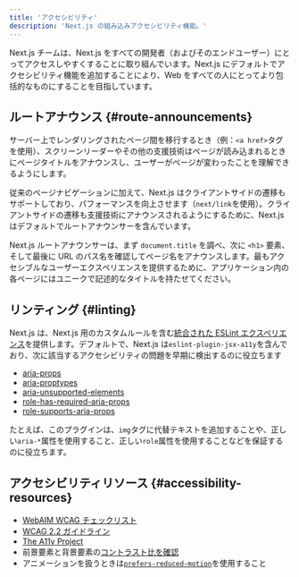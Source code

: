 ```yaml
---
title: 'アクセシビリティ'
description: 'Next.js の組み込みアクセシビリティ機能。'
---
```


Next.js チームは、Next.js をすべての開発者（およびそのエンドユーザー）にとってアクセスしやすくすることに取り組んでいます。Next.js にデフォルトでアクセシビリティ機能を追加することにより、Web をすべての人にとってより包括的なものにすることを目指しています。

## ルートアナウンス {#route-announcements}

サーバー上でレンダリングされたページ間を移行するとき（例：`<a href>`タグを使用）、スクリーンリーダーやその他の支援技術はページが読み込まれるときにページタイトルをアナウンスし、ユーザーがページが変わったことを理解できるようにします。

従来のページナビゲーションに加えて、Next.js はクライアントサイドの遷移もサポートしており、パフォーマンスを向上させます（`next/link`を使用）。クライアントサイドの遷移も支援技術にアナウンスされるようにするために、Next.js はデフォルトでルートアナウンサーを含んでいます。

Next.js ルートアナウンサーは、まず `document.title` を調べ、次に `<h1>` 要素、そして最後に URL のパス名を確認してページ名をアナウンスします。最もアクセシブルなユーザーエクスペリエンスを提供するために、アプリケーション内の各ページにはユニークで記述的なタイトルを持たせてください。

## リンティング {#linting}

Next.js は、Next.js 用のカスタムルールを含む[統合された ESLint エクスペリエンス](https://nextjs.org/docs/canary/pages/building-your-application/configuring/eslint)を提供します。デフォルトで、Next.js は`eslint-plugin-jsx-a11y`を含んでおり、次に該当するアクセシビリティの問題を早期に検出するのに役立ちます

- [aria-props](https://github.com/jsx-eslint/eslint-plugin-jsx-a11y/blob/HEAD/docs/rules/aria-props.md?rgh-link-date=2021-06-04T02%3A10%3A36Z)
- [aria-proptypes](https://github.com/jsx-eslint/eslint-plugin-jsx-a11y/blob/HEAD/docs/rules/aria-proptypes.md?rgh-link-date=2021-06-04T02%3A10%3A36Z)
- [aria-unsupported-elements](https://github.com/jsx-eslint/eslint-plugin-jsx-a11y/blob/HEAD/docs/rules/aria-unsupported-elements.md?rgh-link-date=2021-06-04T02%3A10%3A36Z)
- [role-has-required-aria-props](https://github.com/jsx-eslint/eslint-plugin-jsx-a11y/blob/HEAD/docs/rules/role-has-required-aria-props.md?rgh-link-date=2021-06-04T02%3A10%3A36Z)
- [role-supports-aria-props](https://github.com/jsx-eslint/eslint-plugin-jsx-a11y/blob/HEAD/docs/rules/role-supports-aria-props.md?rgh-link-date=2021-06-04T02%3A10%3A36Z)

たとえば、このプラグインは、`img`タグに代替テキストを追加することや、正しい`aria-*`属性を使用すること、正しい`role`属性を使用することなどを保証するのに役立ちます。

## アクセシビリティリソース {#accessibility-resources}

- [WebAIM WCAG チェックリスト](https://webaim.org/standards/wcag/checklist)
- [WCAG 2.2 ガイドライン](https://www.w3.org/TR/WCAG22/)
- [The A11y Project](https://www.a11yproject.com/)
- 前景要素と背景要素の[コントラスト比を確認](https://developer.mozilla.org/docs/Web/Accessibility/Understanding_WCAG/Perceivable/Color_contrast)
- アニメーションを扱うときは[`prefers-reduced-motion`](https://web.dev/prefers-reduced-motion/)を使用すること
